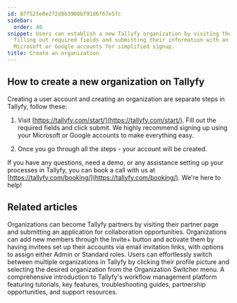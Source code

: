 ```yaml
---
id: 87f525e0e272d8b3908bf91d6f67e5fc
sidebar:
  order: 40
snippet: Users can establish a new Tallyfy organization by visiting the start page
  filling out required fields and submitting their information with an option to use
  Microsoft or Google accounts for simplified signup.
title: Create an organization
---
```


## How to create a new organization on Tallyfy

Creating a user account and creating an organization are separate steps in Tallyfy, follow these:

1. Visit [https://tallyfy.com/start/](https://tallyfy.com/start/). Fill out the required fields and click submit. We highly recommend signing up using your Microsoft or Google accounts to make everything easy.

2. Once you go through all the steps - your account will be created.

If you have any questions, need a demo, or any assistance setting up your processes in Tallyfy, you can book a call with us at [https://tallyfy.com/booking/](https://tallyfy.com/booking/). We're here to help!


## Related articles
<CardGrid>
<LinkTitleCard header="<b>Miscellaneous > Become a Tallyfy Partner</b>" href="/products/pro/miscellaneous/how-can-i-become-a-tallyfy-partner/" > Organizations can become Tallyfy partners by visiting their partner page and submitting an application for collaboration opportunities. </LinkTitleCard>
<LinkTitleCard header="<b>Members > Invite and activate members</b>" href="/products/pro/documenting/members/how-to-invite-and-activate-members-on-tallyfy/" > Organizations can add new members through the Invite+ button and activate them by having invitees set up their accounts via email invitation links, with options to assign either Admin or Standard roles. </LinkTitleCard>
<LinkTitleCard header="<b>Personal Settings > Switch Between Organizations</b>" href="/products/pro/settings/personal-settings/how-can-i-switch-between-organizations-in-tallyfy/" > Users can effortlessly switch between multiple organizations in Tallyfy by clicking their profile picture and selecting the desired organization from the Organization Switcher menu. </LinkTitleCard>
<LinkTitleCard header="<b>Pro > Getting Started</b>" href="/products/pro/tutorials/" > A comprehensive introduction to Tallyfy's workflow management platform featuring tutorials, key features, troubleshooting guides, partnership opportunities, and support resources. </LinkTitleCard>
</CardGrid>